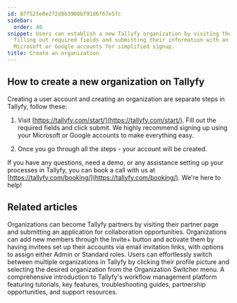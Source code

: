 ```yaml
---
id: 87f525e0e272d8b3908bf91d6f67e5fc
sidebar:
  order: 40
snippet: Users can establish a new Tallyfy organization by visiting the start page
  filling out required fields and submitting their information with an option to use
  Microsoft or Google accounts for simplified signup.
title: Create an organization
---
```


## How to create a new organization on Tallyfy

Creating a user account and creating an organization are separate steps in Tallyfy, follow these:

1. Visit [https://tallyfy.com/start/](https://tallyfy.com/start/). Fill out the required fields and click submit. We highly recommend signing up using your Microsoft or Google accounts to make everything easy.

2. Once you go through all the steps - your account will be created.

If you have any questions, need a demo, or any assistance setting up your processes in Tallyfy, you can book a call with us at [https://tallyfy.com/booking/](https://tallyfy.com/booking/). We're here to help!


## Related articles
<CardGrid>
<LinkTitleCard header="<b>Miscellaneous > Become a Tallyfy Partner</b>" href="/products/pro/miscellaneous/how-can-i-become-a-tallyfy-partner/" > Organizations can become Tallyfy partners by visiting their partner page and submitting an application for collaboration opportunities. </LinkTitleCard>
<LinkTitleCard header="<b>Members > Invite and activate members</b>" href="/products/pro/documenting/members/how-to-invite-and-activate-members-on-tallyfy/" > Organizations can add new members through the Invite+ button and activate them by having invitees set up their accounts via email invitation links, with options to assign either Admin or Standard roles. </LinkTitleCard>
<LinkTitleCard header="<b>Personal Settings > Switch Between Organizations</b>" href="/products/pro/settings/personal-settings/how-can-i-switch-between-organizations-in-tallyfy/" > Users can effortlessly switch between multiple organizations in Tallyfy by clicking their profile picture and selecting the desired organization from the Organization Switcher menu. </LinkTitleCard>
<LinkTitleCard header="<b>Pro > Getting Started</b>" href="/products/pro/tutorials/" > A comprehensive introduction to Tallyfy's workflow management platform featuring tutorials, key features, troubleshooting guides, partnership opportunities, and support resources. </LinkTitleCard>
</CardGrid>